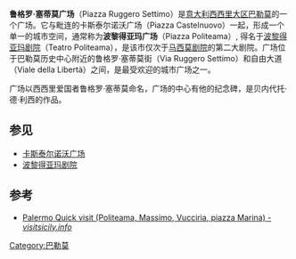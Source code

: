 {{Infobox street
| name                    = 鲁格罗·塞蒂莫广场
| native_name             = Piazza Ruggero Settimo
| image                   = Il Politeama.jpg
| caption                 = 波黎得亚玛剧院和鲁格罗·塞蒂莫纪念碑
| location                =[[意大利|意大利]][[西西里大区|西西里大区]][[巴勒莫|巴勒莫]]
| coordinates             = {{Coord|38|07|30.5|N|13|21|24|E|type:landmark_region:IT|display=inline,title}}
}}
'''鲁格罗·塞蒂莫广场'''（Piazza Ruggero Settimo）是[[意大利|意大利]][[西西里大区|西西里大区]][[巴勒莫|巴勒莫]]的一个广场。它与毗连的卡斯泰尔诺沃广场（Piazza Castelnuovo）一起，形成一个单一的城市空间，通常称为'''波黎得亚玛广场'''（Piazza Politeama）, 得名于[[波黎得亚玛剧院|波黎得亚玛剧院]]（Teatro Politeama），是该市仅次于[[马西莫剧院|马西莫剧院]]的第二大剧院。广场位于巴勒莫历史中心附近的鲁格罗·塞蒂莫街（Via Ruggero Settimo）和自由大道（Viale della Libertà）之间，是最受欢迎的城市广场之一。

广场以西西里爱国者鲁格罗·塞蒂莫命名，广场的中心有他的纪念碑，是贝内代托·德·利西的作品。

== 参见 ==
* [[卡斯泰尔诺沃广场|卡斯泰尔诺沃广场]]
* [[波黎得亚玛剧院|波黎得亚玛剧院]]

== 参考 ==
* [http://www.visitsicily.info/palermo-quick-visit-politeama-massimo-vucciria-piazza-marina/ Palermo Quick visit (Politeama, Massimo, Vuccirìa, piazza Marina) - ''visitsicily.info'']
[[Category:巴勒莫|Category:巴勒莫]]